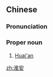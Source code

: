 ==Chinese==
{{zh-forms}}

===Pronunciation===
{{zh-pron
|m=Huái'ān
|c=waai4 on1
|mn=Hoâi-an
|cat=pn
}}

===Proper noun===
{{zh-proper noun}}

# [[Huai'an]] {{gloss|a prefecture-level city in central Jiangsu province of Eastern China.}}

{{zh-cat|Cities}}

[[zh:淮安]]